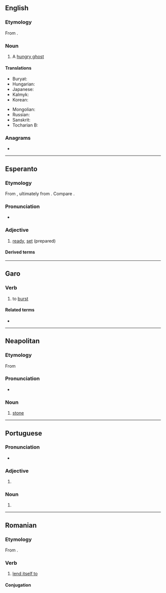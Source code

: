 {{also|préta|prêta|pręta}}

==English==
{{wikipedia}}

===Etymology===
From {{uder|en|sa|प्रेत}}.

===Noun===
{{en-noun}}

# A [[hungry ghost]] {{gloss|a supernatural being in Buddhist folklore, the spirit of a greedy person whose divine retribution is never to be sated}}

====Translations====
{{trans-top|a hungry ghost from Buddhist folklore}}
* Buryat: {{t|bua|бирэд}}
* Hungarian: {{t|hu|préta}}
* Japanese: {{t+|ja|餓鬼|tr=gaki}}
* Kalmyk: {{t|xal|бирд}}
* Korean: {{t+|ko|아귀}}
{{trans-mid}}
* Mongolian: {{t+|mn|бирд}}
* Russian: {{t|ru|пре́та|f}}
* Sanskrit: {{t+|sa|प्रेत|m}}
* Tocharian B: {{t|txb|prete}}
{{trans-bottom}}

===Anagrams===
* {{anagrams|en|a=aeprt|Peart|Petra|apert|apter|parte|pater|peart|petar|petra|prate|reapt|repat|retap|taper|trape|treap}}

----

==Esperanto==

===Etymology===
From {{bor|eo|fr|prêt}}, ultimately from {{der|eo|la|praestō|t=ready, present, at hand|pos=adverb}}. Compare {{cog|it|[[presto#Adjective|presto]]}}.

===Pronunciation===
* {{audio|eo|LL-Q143 (epo)-Robin van der Vliet-preta.wav|Audio:}}
{{eo-IPA}}

===Adjective===
{{eo-head}}

# [[ready]], [[set]] (prepared)

====Derived terms====
{{der2
|eo|preti
|pretigi
|pretiĝi
|prete
}}

----

==Garo==

===Verb===
{{head|grt|verb}} {{qualifier|intransitive}}

# to [[burst]]

====Related terms====
* {{l|grt|breta}}

----

==Neapolitan==

===Etymology===
From {{inh|nap|la|petra}}

===Pronunciation===
* {{IPA|nap|/ˈprɛta/}}

===Noun===
{{nap-noun|f|pl=pprete}}

# [[stone]]

----

==Portuguese==

===Pronunciation===
* {{IPA|pt|/ˈpɾe.tɐ/}}

===Adjective===
{{head|pt|adjective form}}

# {{adj form of|pt|preto||f|s}}

===Noun===
{{pt-noun|f}}

# {{female equivalent of|pt|preto}}

----

==Romanian==

===Etymology===
From {{bor|ro|fr|prêter}}.

===Verb===
{{ro-verb|pretează|pretat}}

# [[lend itself to]]

====Conjugation====
{{ro-conj-a-ez}}